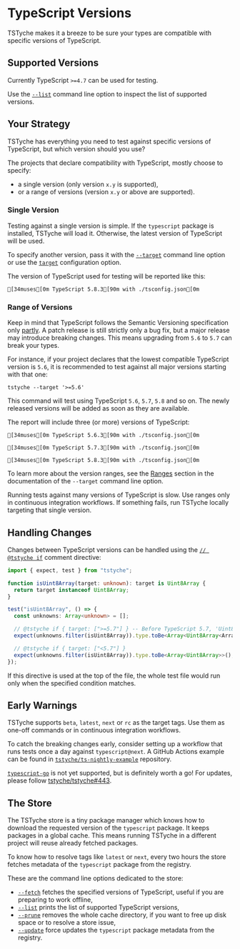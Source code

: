 
# TypeScript Versions

TSTyche makes it a breeze to be sure your types are compatible with specific versions of TypeScript.

## Supported Versions

Currently TypeScript `>=4.7` can be used for testing.

<Tip>

Use the [`--list`](../reference/command-line.mdx#list) command line option to inspect the list of supported versions.

</Tip>

## Your Strategy

TSTyche has everything you need to test against specific versions of TypeScript, but which version should you use?

The projects that declare compatibility with TypeScript, mostly choose to specify:

- a single version (only version `x.y` is supported),
- or a range of versions (version `x.y` or above are supported).

### Single Version

Testing against a single version is simple. If the `typescript` package is installed, TSTyche will load it. Otherwise, the latest version of TypeScript will be used.

To specify another version, pass it with the [`--target`](../reference/command-line.mdx#target) command line option or use the [`target`](../reference/config-file.mdx#target) configuration option.

The version of TypeScript used for testing will be reported like this:

```ansi
[34muses[0m TypeScript 5.8.3[90m with ./tsconfig.json[0m
```

### Range of Versions

Keep in mind that TypeScript follows the Semantic Versioning specification only [partly](https://github.com/microsoft/TypeScript/wiki/TypeScript's-Release-Process). A patch release is still strictly only a bug fix, but a major release may introduce breaking changes. This means upgrading from `5.6` to `5.7` can break your types.

For instance, if your project declares that the lowest compatible TypeScript version is `5.6`, it is recommended to test against all major versions starting with that one:

```shell
tstyche --target '>=5.6'
```

This command will test using TypeScript `5.6`, `5.7`, `5.8` and so on. The newly released versions will be added as soon as they are available.

The report will include three (or more) versions of TypeScript:

```ansi
[34muses[0m TypeScript 5.6.3[90m with ./tsconfig.json[0m

[34muses[0m TypeScript 5.7.3[90m with ./tsconfig.json[0m

[34muses[0m TypeScript 5.8.3[90m with ./tsconfig.json[0m
```

To learn more about the version ranges, see the [Ranges](../reference/command-line.mdx#ranges) section in the documentation of the `--target` command line option.

<Tip>

Running tests against many versions of TypeScript is slow. Use ranges only in continuous integration workflows. If something fails, run TSTyche locally targeting that single version.

</Tip>

## Handling Changes

Changes between TypeScript versions can be handled using the [`// @tstyche if`](../reference/directives.mdx#if) comment directive:

```ts
import { expect, test } from "tstyche";

function isUint8Array(target: unknown): target is Uint8Array {
  return target instanceof Uint8Array;
}

test("isUint8Array", () => {
  const unknowns: Array<unknown> = [];

  // @tstyche if { target: [">=5.7"] } -- Before TypeScript 5.7, 'Uint8Array' was not generic
  expect(unknowns.filter(isUint8Array)).type.toBe<Array<Uint8Array<ArrayBufferLike>>>();

  // @tstyche if { target: ["<5.7"] }
  expect(unknowns.filter(isUint8Array)).type.toBe<Array<Uint8Array>>();
});
```

If this directive is used at the top of the file, the whole test file would run only when the specified condition matches.

## Early Warnings

TSTyche supports `beta`, `latest`, `next` or `rc` as the target tags. Use them as one-off commands or in continuous integration workflows.

To catch the breaking changes early, consider setting up a workflow that runs tests once a day against `typescript@next`. A GitHub Actions example can be found in [`tstyche/ts-nightly-example`](https://github.com/tstyche/ts-nightly-example) repository.

<Note>

[`typescript-go`](https://github.com/microsoft/typescript-go) is not yet supported, but is definitely worth a go! For updates, please follow [tstyche/tstyche#443](https://github.com/tstyche/tstyche/issues/443).

</Note>

## The Store

The TSTyche store is a tiny package manager which knows how to download the requested version of the `typescript` package. It keeps packages in a global cache. This means running TSTyche in a different project will reuse already fetched packages.

To know how to resolve tags like `latest` or `next`, every two hours the store fetches metadata of the `typescript` package from the registry.

These are the command line options dedicated to the store:

- [`--fetch`](../reference/command-line.mdx#fetch) fetches the specified versions of TypeScript, useful if you are preparing to work offline,
- [`--list`](../reference/command-line.mdx#list) prints the list of supported TypeScript versions,
- [`--prune`](../reference/command-line.mdx#prune) removes the whole cache directory, if you want to free up disk space or to resolve a store issue,
- [`--update`](../reference/command-line.mdx#update) force updates the `typescript` package metadata from the registry.
